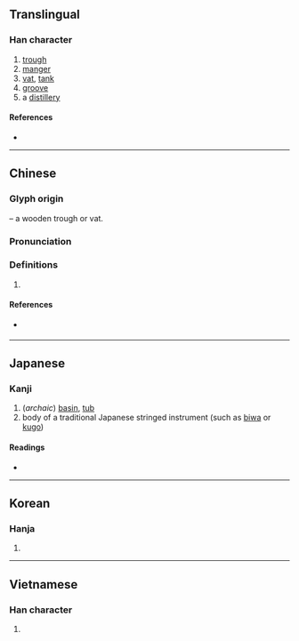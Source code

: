 {{character info/new}}
==Translingual==

===Han character===
{{Han char|rn=75|rad=木|as=11|sn=15|four=45966|canj=DTWA|ids=⿰木曹}}

# [[trough]]
# [[manger]]
# [[vat]], [[tank]]
# [[groove]]
# a [[distillery]]

====References====
* {{Han ref|kx=0548.140|dkj=15393|dj=0935.300|hdz=21275.120|uh=69FD|ud=27133|bh=BCD1|bd=48337}}

----

==Chinese==
{{zh-forms}}

===Glyph origin===
{{Han etym}}
{{Han compound|木|t1=wood|曹|ls=psc|c1=s|c2=p}} – a wooden trough or vat.

===Pronunciation===
{{zh-pron
|m=cáo
|c=cou4
|h=
|mn=chô
|w=
|mc=y
|oc=y
|ma=Zh-cáo.ogg
|cat=n
}}

===Definitions===
{{zh-hanzi}}

# {{rfdef|lang=zh}}

====References====
* {{qualifier|Min Nan}} {{thcwd|11143}}

----

==Japanese==

===Kanji===
{{ja-kanji|grade=c|rs=木11}}

# (''archaic'') [[basin]], [[tub]]
# body of a traditional Japanese stringed instrument (such as [[biwa]] or [[kugo]])

====Readings====
* {{ja-readings|goon=[[ぞう]] (zō) {{non-joyo-reading}}|kanon=[[そう]] (sō)|kun=[[かいばおけ]] (kaibaoke), [[おけ]] (oke)}}

----

==Korean==

===Hanja===
{{ko-hanja|hangeul=조|eumhun=|rv=jo|mr=cho|y=co}}

# {{defn|lang=ko|sort=木11}}

----

==Vietnamese==

===Han character===
{{vi-hantu|[[tàu]]|rs=木11}}

# {{defn|lang=vi|sort=木11}}